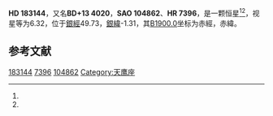 {{Starbox begin
| name = HD 183144
}}
{{Starbox observe
| epoch = [[J2000.0|J2000.0]]
| constell = {{星座名待查}}<ref name=SIMBAD>{{cite web
 | url=http://simbad.u-strasbg.fr/simbad/sim-id?Ident=HR+7396
 | title =Pulsating variable Star
 | publisher=Centre de Données astronomiques de Strasbourg
 | work=SIMBAD
 | accessdate=2012-07-13}}</ref><ref name=DATA>{{cite web
 | url=http://vizier.u-strasbg.fr/viz-bin/VizieR-5?-out.add=.&-source=5050&-corr=PK=HR&-out.max=9999&HR=7396
 | title=VizieR Detailed Page
 | accessdate=2012-07-13
 | archive-date=2019-02-16
 | archive-url=https://web.archive.org/web/20190216093558/http://vizier.u-strasbg.fr/viz-bin/VizieR-5?-out.add=.&-source=5050&-corr=PK=HR&-out.max=9999&HR=7396
 | dead-url=no
 }}</ref>
| 星官 = 
| ra = {{RA|19|27|33.9}}<ref name=SIMBAD /><ref name=DATA />
| dec = {{DEC|+14|16|57}}<ref name=SIMBAD /><ref name=DATA />
| appmag_v = 6.32<ref name=SIMBAD /><ref name=DATA />
}}
{{Starbox character
| class = B4III<ref name=SIMBAD /><ref name=DATA />
| b-v = -0.06<ref name=SIMBAD /><ref name=DATA />
| u-b = -0.51<ref name=SIMBAD /><ref name=DATA />
| r-i = <ref name=SIMBAD /><ref name=DATA />
| variable = 
}}
{{Starbox astrometry
| radial_v = -0.51
| prop_mo_ra = 4
| parallax = 
| p_error = 
}}
{{Starbox catalog
| names =BD+13 4020，[[SAO星表|SAO]] 104862，[[HD星表|HD]] 183144，[[HR星表|HR]] 7396}}
{{Starbox reference |Simbad=HR+7396}}
{{Starbox end}}

'''HD 183144'''，又名'''BD+13 4020'''，'''SAO 104862'''、'''HR 7396'''，是一颗恒星<ref name=SIMBAD /><ref name=DATA />，视星等为6.32，位于[[銀道座標系|銀經]]49.73，[[銀道座標系|銀緯]]-1.31，其[[B1900.0|B1900.0]]坐标为赤經{{RA|19|22|57.9}}，赤緯{{DEC|+14|-1.31|49}}。

== 参考文献 ==
{{reflist}}

{{star-stub}}

[[Category:HD和HDE天體|183144]]
[[Category:HR天體|7396]]
[[Category:SAO天體|104862]]
[[Category:天鹰座|Category:天鹰座]]